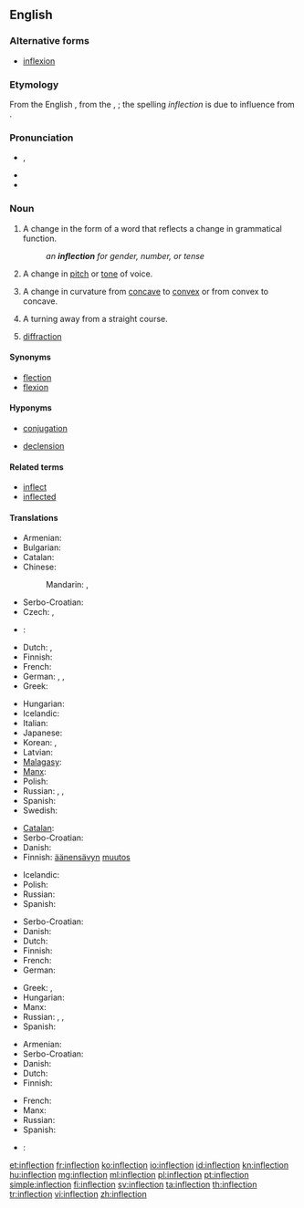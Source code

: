 {{selfref|For inflection templates, see [[Wiktionary:Inflection templates]].}}
==English==
{{rfc-auto}}
{{wikipedia}}

===Alternative forms===
* [[inflexion]]

===Etymology===
From the English {{term|inflexion}}, from the {{etyl|la}} {{term|inflexio|lang=la}}, {{term|inflexionis||a bending away from|lang=la}}; the spelling ''inflection'' is due to influence from {{term|correction}}.

===Pronunciation===
* {{IPA|/ɪnˈflɛkʃən/}}, {{X-SAMPA|/In"flEkS@n/}}
* {{audio|en-us-inflection.ogg|Audio (US)}}
* {{rhymes|ɛkʃən}}

===Noun===
{{en-noun|s|-}}

# {{grammar}} A change in the form of a word that reflects a change in grammatical function.
#: ''an '''inflection''' for gender, number, or tense''
# A change in [[pitch]] or [[tone]] of voice.
# {{mathematics}} A change in curvature from [[concave]] to [[convex]] or from convex to concave.
# A turning away from a straight course.
# {{context|optometry}} [[diffraction]]

====Synonyms====
* [[flection]]
* [[flexion]]

====Hyponyms====
* {{sense|grammar}} [[conjugation]]
* {{sense|grammar}} [[declension]]

====Related terms====
* [[inflect]]
* [[inflected]]

====Translations====
{{trans-top|change in the form of a word that reflects a change in grammatical function}}
* Armenian: {{t|hy|թեքում|tr=t’ek’um|sc=Armn}}
* Bulgarian: {{t|bg|склонение|n|sc=Cyrl}}
* Catalan: {{t|ca|flexió|f}}
* Chinese:
*: Mandarin: {{t|zh|詞形變化|sc=Hani}}, {{t|zh|词形变化|tr=cí xíng biànhuà|sc=Hani}}
* Serbo-Croatian: {{t|sh|fleksija|f}}
* Czech: {{t-|cs|flexe|f}}, {{t-|cs|ohýbání|n}}
* {{ttbc|da}}: {{t|da|bøjning}}
* Dutch: {{t|nl|verbuiging|f}}, {{t|nl|vervoeging|f}}
* Finnish: {{t-|fi|taivutus}}
* French: {{t+|fr|inflexion|f}}
* German: {{t|de|Flexion|f}}, {{t|de|Beugung|f}}, {{t|de|Biegung|f}}
* Greek: {{t|el|κλίση|f|tr=klísi|sc=Grek}}
{{trans-mid}}
* Hungarian: {{t|hu|rag}}
* Icelandic: {{t-|is|beyging|f}}
* Italian: {{t-|it|desinenza|f}}
* Japanese: {{t|ja|語形変化|tr=ごけいへんか, gokei henka|sc=Jpan}}
* Korean: {{t|ko|굴절|tr=gul-jeol, 屈折|sc=Kore}}, {{t|ko|어형변화|tr=eo-hyeong-byeon-hwa, 語形變化|sc=Kore}}
* Latvian: {{t|lv|locīšana|f}}
* [[Malagasy]]: {{t|mg|fihilan-teny}}
* [[Manx]]: {{t|gv|yn-filley|m}}
* Polish: {{t+|pl|odmiana|f}}
* Russian: {{t|ru|словоизменение|n|tr=slovoizmenénije|sc=Cyrl}}, {{t|ru|флексия|f|tr=fléksija|sc=Cyrl}}, {{t|ru|изменение формы слова|n|tr=izmenénije fórmy slóva|sc=Cyrl}}
* Spanish: {{t+|es|flexión|f}}
* Swedish: {{t|sv|böjning}}
{{trans-bottom}}

{{trans-top|change in pitch or tone of voice}}
* [[Catalan]]: {{t|ca|inflexió|f}}
* Serbo-Croatian: {{t|sh|infleksija|f}}
* Danish: {{t-|da|modulation}}
* Finnish: [[äänensävy|äänensävyn]] [[muutos]]
{{trans-mid}}
* Icelandic: {{t-|is|raddblær|m}}
* Polish: {{t|pl|modulacja|f}}
* Russian: {{t|ru|модуляция|f|tr=moduljácija|sc=Cyrl}}
* Spanish: {{t-|es|inflexión|f}}
{{trans-bottom}}

{{trans-top|change in curvature from concave to convex or from convex to concave}}
* Serbo-Croatian: {{t|sh|infleksija|f}}
* Danish: {{t|da|vendepunkt}}
* Dutch: {{t|nl|buigpunt|n}}
* Finnish: {{t-|fi|käännepiste}}
* French: {{t-|fr|point d'inflexion}}
* German: {{t+|de|Wendepunkt|m}}
{{trans-mid}}
* Greek: {{t|el|κάμψη|f|tr=kámpsi|sc=Grek}}, {{t|el|λύγισμα|n|tr=lýgisma|sc=Grek}}
* Hungarian: {{t|hu|inflexió}}
* Manx: {{t|gv|aachassey|m}}
* Russian: {{t+|ru|перегиб|n|tr=peregíb}}, {{t|ru|сгибание|n|tr=sgibánije|sc=Cyrl}}, {{qualifier|medical}} {{t|ru|флексия|f|tr=fléksija|sc=Cyrl}}
* Spanish: {{t-|es|punto de inflexión}}
{{trans-bottom}}

{{trans-top|turning away from a straight course}}
* Armenian: {{t|hy|թեքում|tr=t’ek’um|sc=Armn}}
* Serbo-Croatian: {{t|sh|otklon|m}}
* Danish: {{t-|da|afvigelse}}
* Dutch: {{t+|nl|bocht}}
* Finnish: {{t-|fi|suunnanmuutos}}
{{trans-mid}}
* French: {{t+|fr|inflexion}}
* Manx: {{t|gv|lhoobey|m}}
* Russian: {{t+|ru|отклонение|n|tr=otklonénije}}
* Spanish: {{t-|es|inflexión}}
{{trans-bottom}}

{{checktrans-top}}
* {{ttbc|cy}}: {{t-|cy|treiglad|m|xs=Welsh}}
{{trans-bottom}}

[[et:inflection]]
[[fr:inflection]]
[[ko:inflection]]
[[io:inflection]]
[[id:inflection]]
[[kn:inflection]]
[[hu:inflection]]
[[mg:inflection]]
[[ml:inflection]]
[[pl:inflection]]
[[pt:inflection]]
[[simple:inflection]]
[[fi:inflection]]
[[sv:inflection]]
[[ta:inflection]]
[[th:inflection]]
[[tr:inflection]]
[[vi:inflection]]
[[zh:inflection]]